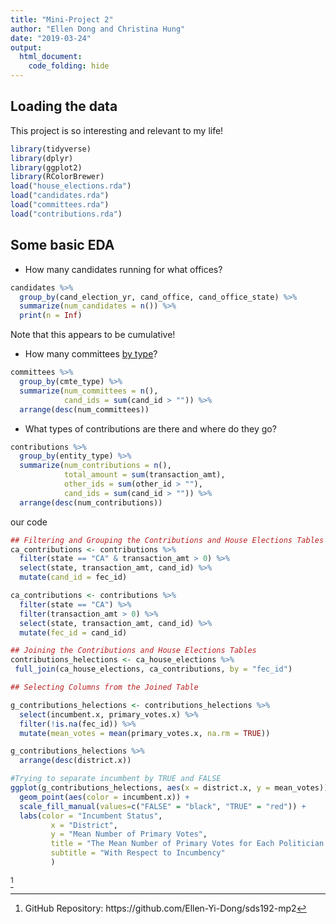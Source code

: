 ```yaml
---
title: "Mini-Project 2"
author: "Ellen Dong and Christina Hung"
date: "2019-03-24"
output: 
  html_document:
    code_folding: hide
---
```



## Loading the data

This project is so interesting and relevant to my life!  



```r
library(tidyverse)
library(dplyr)
library(ggplot2)
library(RColorBrewer)
load("house_elections.rda")
load("candidates.rda")
load("committees.rda")
load("contributions.rda")
```

## Some basic EDA


- How many candidates running for what offices?

```r
candidates %>%
  group_by(cand_election_yr, cand_office, cand_office_state) %>%
  summarize(num_candidates = n()) %>%
  print(n = Inf)
```

Note that this appears to be cumulative!

- How many committees [by type](https://classic.fec.gov/finance/disclosure/metadata/CommitteeTypeCodes.shtml)?

```r
committees %>%
  group_by(cmte_type) %>%
  summarize(num_committees = n(), 
            cand_ids = sum(cand_id > "")) %>%
  arrange(desc(num_committees))
```

- What types of contributions are there and where do they go?

```r
contributions %>%
  group_by(entity_type) %>%
  summarize(num_contributions = n(), 
            total_amount = sum(transaction_amt), 
            other_ids = sum(other_id > ""),
            cand_ids = sum(cand_id > "")) %>%
  arrange(desc(num_contributions))
```



our code

```r
## Filtering and Grouping the Contributions and House Elections Tables
ca_contributions <- contributions %>%
  filter(state == "CA" & transaction_amt > 0) %>%
  select(state, transaction_amt, cand_id) %>%
  mutate(cand_id = fec_id)

ca_contributions <- contributions %>%
  filter(state == "CA") %>%
  filter(transaction_amt > 0) %>%
  select(state, transaction_amt, cand_id) %>%
  mutate(fec_id = cand_id)
```

```r
## Joining the Contributions and House Elections Tables
contributions_helections <- ca_house_elections %>% 
 full_join(ca_house_elections, ca_contributions, by = "fec_id")
```

```r
## Selecting Columns from the Joined Table

g_contributions_helections <- contributions_helections %>%
  select(incumbent.x, primary_votes.x) %>%
  filter(!is.na(fec_id)) %>%
  mutate(mean_votes = mean(primary_votes.x, na.rm = TRUE))
```
 
```r
g_contributions_helections %>%
  arrange(desc(district.x))
```

```r
#Trying to separate incumbent by TRUE and FALSE
ggplot(g_contributions_helections, aes(x = district.x, y = mean_votes)) + 
  geom_point(aes(color = incumbent.x)) + 
  scale_fill_manual(values=c("FALSE" = "black", "TRUE" = "red")) + 
  labs(color = "Incumbent Status", 
         x = "District", 
         y = "Mean Number of Primary Votes", 
         title = "The Mean Number of Primary Votes for Each Politician in a Certain District in CA", 
         subtitle = "With Respect to Incumbency"
         )
```
^[GitHub Repository: https://github.com/Ellen-Yi-Dong/sds192-mp2]
